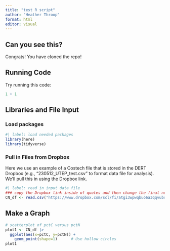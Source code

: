 ```yaml
---
title: "test R script"
author: "Heather Throop"
format: html
editor: visual
---
```


## Can you see this?

Congrats! You have cloned the repo!

## Running Code

Try running this code:

```r
1 + 1
```

## Libraries and File Input

### Load packages

```r
#| label: load needed packages
library(here)
library(tidyverse)
```

### Pull in Files from Dropbox

Here we use an example of a Costech file that is stored in the DERT Dropbox (e.g., "230512_UTEP_test.csv" to format data file for analysis). We'll pull this in using the Dropbox link.

```r
#| label: read in input data file
### copy the Dropbox link inside of quotes and then change the final number from 0 to 1. 
CN_df <- read.csv("https://www.dropbox.com/scl/fi/atgi3wpwqbuo6a3qqvubr/230512_UTEP_test.csv?rlkey=nqxboqc9y767xxt3b78ov4733&dl=1")
```

## Make a Graph

```r
# scatterplot of pctC versus pctN
plot1 <- CN_df |>
  ggplot(aes(x=pctC, y=pctN)) +
    geom_point(shape=1)      # Use hollow circles
plot1
```
